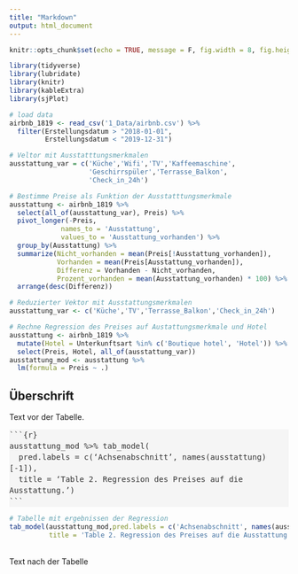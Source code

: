 ```yaml
---
title: "Markdown"
output: html_document
---
```


```r
knitr::opts_chunk$set(echo = TRUE, message = F, fig.width = 8, fig.height = 8)

library(tidyverse)
library(lubridate)
library(knitr)
library(kableExtra)
library(sjPlot)

# load data
airbnb_1819 <- read_csv('1_Data/airbnb.csv') %>% 
  filter(Erstellungsdatum > "2018-01-01", 
         Erstellungsdatum < "2019-12-31")

# Veltor mit Ausstatttungsmerkmalen
ausstattung_var = c('Küche','Wifi','TV','Kaffeemaschine',
                    'Geschirrspüler','Terrasse_Balkon',
                    'Check_in_24h')

# Bestimme Preise als Funktion der Ausstatttungsmerkmale
ausstattung <- airbnb_1819 %>% 
  select(all_of(ausstattung_var), Preis) %>%
  pivot_longer(-Preis,
             names_to = 'Ausstattung',
             values_to = 'Ausstattung_vorhanden') %>% 
  group_by(Ausstattung) %>% 
  summarize(Nicht_vorhanden = mean(Preis[!Ausstattung_vorhanden]),
            Vorhanden = mean(Preis[Ausstattung_vorhanden]),
            Differenz = Vorhanden - Nicht_vorhanden, 
            Prozent_vorhanden = mean(Ausstattung_vorhanden) * 100) %>% 
  arrange(desc(Differenz)) 

# Reduzierter Vektor mit Ausstattungsmerkmalen
ausstattung_var <- c('Küche','TV','Terrasse_Balkon','Check_in_24h')

# Rechne Regression des Preises auf Austattungsmerkmale und Hotel
ausstattung <- airbnb_1819 %>% 
  mutate(Hotel = Unterkunftsart %in% c('Boutique hotel', 'Hotel')) %>% 
  select(Preis, Hotel, all_of(ausstattung_var)) 
ausstattung_mod <- ausstattung %>% 
  lm(formula = Preis ~ .)
```


<style>
.chunk {
  color: #333;
  background-color: #f5f5f5;
  border-radius: 0px;
  margin: 0 0 10px;
  display: block;
  font-size: 14px;
  line-height: 1.42857143;
  font-family: monospace;
}
</style>


## Überschrift

Text vor der Tabelle.

<div class="chunk" width=100%>
&grave;&grave;&grave;{r}<br>
ausstattung_mod %>% tab_model(<br>
&nbsp;&nbsp;pred.labels = c('Achsenabschnitt', names(ausstattung)[-1]),<br>
&nbsp;&nbsp;title = 'Table 2. Regression des Preises auf die Ausstattung.')<br>
&grave;&grave;&grave;
</div>

```r
# Tabelle mit ergebnissen der Regression
tab_model(ausstattung_mod,pred.labels = c('Achsenabschnitt', names(ausstattung)[-1]),
          title = 'Table 2. Regression des Preises auf die Ausstattung.')
```

<br>Text nach der Tabelle

#####################################################################################################################








